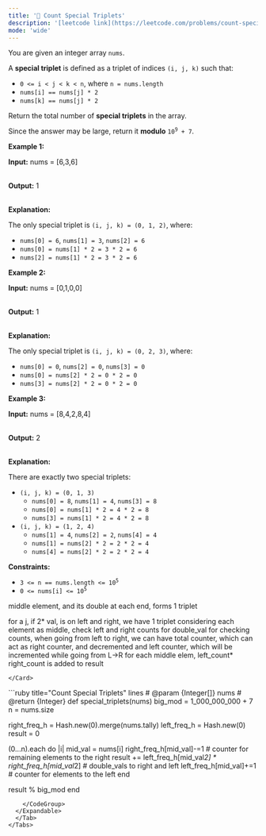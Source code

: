 ```yaml
---
title: '🧀 Count Special Triplets'
description: '[leetcode link](https://leetcode.com/problems/count-special-triplets/description/)'
mode: 'wide'
---
```

<Tabs>
  <Tab title="Question" icon="circle-question" iconType="regular">
    <Card>
      <p>You are given an integer array <code>nums</code>.</p>  <p>A <strong>special triplet</strong> is defined as a triplet of indices <code>(i, j, k)</code> such that:</p>  <ul>  <li><code>0 &lt;= i &lt; j &lt; k &lt; n</code>, where <code>n = nums.length</code></li>  <li><code>nums[i] == nums[j] * 2</code></li>  <li><code>nums[k] == nums[j] * 2</code></li> </ul>  <p>Return the total number of <strong>special triplets</strong> in the array.</p>  <p>Since the answer may be large, return it <strong>modulo</strong> <code>10<sup>9</sup> + 7</code>.</p>   <p><strong class="example">Example 1:</strong></p>  <div class="example-block"> <p><strong>Input:</strong> <span class="example-io">nums = [6,3,6]</span></p>  <p><br/> <strong>Output:</strong> <span class="example-io">1</span></p>  <p><br/> <strong>Explanation:</strong></p>  <p>The only special triplet is <code>(i, j, k) = (0, 1, 2)</code>, where:</p>  <ul>  <li><code>nums[0] = 6</code>, <code>nums[1] = 3</code>, <code>nums[2] = 6</code></li>  <li><code>nums[0] = nums[1] * 2 = 3 * 2 = 6</code></li>  <li><code>nums[2] = nums[1] * 2 = 3 * 2 = 6</code></li> </ul> </div>  <p><strong class="example">Example 2:</strong></p>  <div class="example-block"> <p><strong>Input:</strong> <span class="example-io">nums = [0,1,0,0]</span></p>  <p><br/> <strong>Output:</strong> <span class="example-io">1</span></p>  <p><br/> <strong>Explanation:</strong></p>  <p>The only special triplet is <code>(i, j, k) = (0, 2, 3)</code>, where:</p>  <ul>  <li><code>nums[0] = 0</code>, <code>nums[2] = 0</code>, <code>nums[3] = 0</code></li>  <li><code>nums[0] = nums[2] * 2 = 0 * 2 = 0</code></li>  <li><code>nums[3] = nums[2] * 2 = 0 * 2 = 0</code></li> </ul> </div>  <p><strong class="example">Example 3:</strong></p>  <div class="example-block"> <p><strong>Input:</strong> <span class="example-io">nums = [8,4,2,8,4]</span></p>  <p><br/> <strong>Output:</strong> <span class="example-io">2</span></p>  <p><br/> <strong>Explanation:</strong></p>  <p>There are exactly two special triplets:</p>  <ul>  <li><code>(i, j, k) = (0, 1, 3)</code>   <ul>   <li><code>nums[0] = 8</code>, <code>nums[1] = 4</code>, <code>nums[3] = 8</code></li>   <li><code>nums[0] = nums[1] * 2 = 4 * 2 = 8</code></li>   <li><code>nums[3] = nums[1] * 2 = 4 * 2 = 8</code></li>  </ul>  </li>  <li><code>(i, j, k) = (1, 2, 4)</code>  <ul>   <li><code>nums[1] = 4</code>, <code>nums[2] = 2</code>, <code>nums[4] = 4</code></li>   <li><code>nums[1] = nums[2] * 2 = 2 * 2 = 4</code></li>   <li><code>nums[4] = nums[2] * 2 = 2 * 2 = 4</code></li>  </ul>  </li> </ul> </div>   <p><strong>Constraints:</strong></p>  <ul>  <li><code>3 &lt;= n == nums.length &lt;= 10<sup>5</sup></code></li>  <li><code>0 &lt;= nums[i] &lt;= 10<sup>5</sup></code></li> </ul> 
    </Card>
  </Tab>
  <Tab title="Solution" icon="lightbulb" iconType="regular" >
    <Card>
      middle element, and its double at each end, forms 1 triplet

  for a j, if 2* val, is on left and right, we have 1 triplet
  considering each element as middle, check left and right counts for double_val
  for checking counts, when going from left to right, we can have total counter, which can act as right counter, and decremented
  and left counter, which will be incremented while going from L-&gt;R
  for each middle elem, left_count* right_count is added to result

    </Card>
  <Expandable title="code">
    <CodeGroup dropdown>
```ruby title="Count Special Triplets" lines
# @param {Integer[]} nums
# @return {Integer}
def special_triplets(nums)
  big_mod = 1_000_000_000 + 7
  n = nums.size
  
  right_freq_h = Hash.new(0).merge(nums.tally)
  left_freq_h = Hash.new(0)
  result = 0
  
  (0...n).each do |i|
    mid_val = nums[i]
    right_freq_h[mid_val]-=1 # counter for remaining elements to the right
    result += left_freq_h[mid_val*2] * right_freq_h[mid_val*2] # double_vals to right and left
    left_freq_h[mid_val]+=1 # counter for elements to the left
  end

  result % big_mod
end
```
    </CodeGroup>
  </Expandable>
  </Tab>
</Tabs>